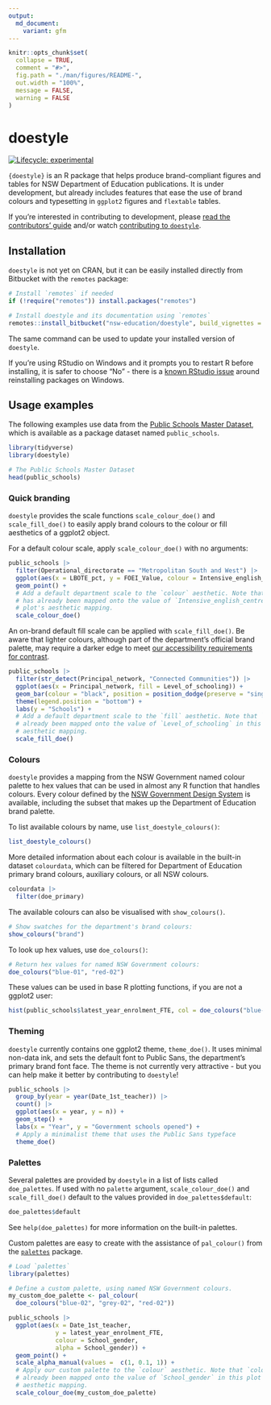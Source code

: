 ```yaml
---
output: 
  md_document:
    variant: gfm
---
```


<!-- README.md is generated from README.Rmd. Please edit that file -->

```r
knitr::opts_chunk$set(
  collapse = TRUE,
  comment = "#>",
  fig.path = "./man/figures/README-",
  out.width = "100%",
  message = FALSE,
  warning = FALSE
)
```

# doestyle

<!-- badges: start -->
[![Lifecycle: experimental](https://img.shields.io/badge/lifecycle-experimental-orange.svg)](https://lifecycle.r-lib.org/articles/stages.html#experimental)
<!-- badges: end -->

`{doestyle}` is an R package that helps produce brand-compliant figures and tables for NSW Department of Education publications. It is under development, but already includes features that ease the use of brand colours and typesetting in `ggplot2` figures and `flextable` tables.

If you're interested in contributing to development, please [read the contributors' guide](./CONTRIBUTING.md) and/or watch [contributing to `doestyle`](https://schoolsnsw.sharepoint.com/:v:/s/DataVisWorkingGroup/EYthJPlfW4ZOhP-6aT0JrMABgWWB2bX_sEOVSlPMwlZwWg?e=OxCP6i&nav=eyJyZWZlcnJhbEluZm8iOnsicmVmZXJyYWxBcHAiOiJTdHJlYW1XZWJBcHAiLCJyZWZlcnJhbFZpZXciOiJTaGFyZURpYWxvZy1MaW5rIiwicmVmZXJyYWxBcHBQbGF0Zm9ybSI6IldlYiIsInJlZmVycmFsTW9kZSI6InZpZXcifX0%3D).

## Installation

`doestyle` is not yet on CRAN, but it can be easily installed directly from Bitbucket with the `remotes` package:

```r
# Install `remotes` if needed
if (!require("remotes")) install.packages("remotes")

# Install doestyle and its documentation using `remotes`
remotes::install_bitbucket("nsw-education/doestyle", build_vignettes = TRUE)
```

The same command can be used to update your installed version of `doestyle`.

If you're using RStudio on Windows and it prompts you to restart R before installing, it is safer to choose "No" - there is a [known RStudio issue](https://github.com/rstudio/rstudio/issues/2656) around reinstalling packages on Windows.

## Usage examples

The following examples use data from the [Public Schools Master Dataset](https://data.nsw.gov.au/data/dataset/nsw-education-nsw-public-schools-master-dataset), which is available as a package dataset named `public_schools`.

```r
library(tidyverse)
library(doestyle)

# The Public Schools Master Dataset
head(public_schools)
```

### Quick branding

`doestyle` provides the scale functions `scale_colour_doe()` and `scale_fill_doe()` to easily apply brand colours to the colour or fill aesthetics of a ggplot2 object.

For a default colour scale, apply `scale_colour_doe()` with no arguments:

```r
public_schools |>
  filter(Operational_directorate == "Metropolitan South and West") |>
  ggplot(aes(x = LBOTE_pct, y = FOEI_Value, colour = Intensive_english_centre)) +
  geom_point() +
  # Add a default department scale to the `colour` aesthetic. Note that `colour`
  # has already been mapped onto the value of `Intensive_english_centre` in this
  # plot's aesthetic mapping.
  scale_colour_doe()
```

An on-brand default fill scale can be applied with `scale_fill_doe()`. Be aware that lighter colours, although part of the department's official brand palette, may require a darker edge to meet [our accessibility requirements for contrast](https://brand.education.nsw.gov.au/content/edam/en/brand-guideline.html). 


```r
public_schools |>
  filter(str_detect(Principal_network, "Connected Communities")) |>
  ggplot(aes(x = Principal_network, fill = Level_of_schooling)) +
  geom_bar(colour = "black", position = position_dodge(preserve = "single")) +
  theme(legend.position = "bottom") +
  labs(y = "Schools") +
  # Add a default department scale to the `fill` aesthetic. Note that `fill` has
  # already been mapped onto the value of `Level_of_schooling` in this plot's
  # aesthetic mapping.
  scale_fill_doe()
```

### Colours

`doestyle` provides a mapping from the NSW Government named colour palette to hex values that can be used in almost any R function that handles colours. Every colour defined by the [NSW Government Design System](https://digitalnsw.github.io/nsw-design-system/core/colour/index.html) is available, including the subset that makes up the Department of Education brand palette. 

To list available colours by name, use `list_doestyle_colours()`:

```r
list_doestyle_colours()
```

More detailed information about each colour is available in the built-in dataset `colourdata`, which can be filtered for Department of Education primary brand colours, auxiliary colours, or all NSW colours.

```r
colourdata |>
  filter(doe_primary)
```

The available colours can also be visualised with `show_colours()`.

```r
# Show swatches for the department's brand colours:
show_colours("brand")
```

To look up hex values, use `doe_colours()`:

```r
# Return hex values for named NSW Government colours:
doe_colours("blue-01", "red-02")
```

These values can be used in base R plotting functions, if you are not a ggplot2 user:

```r
hist(public_schools$latest_year_enrolment_FTE, col = doe_colours("blue-01"))
```

### Theming

`doestyle` currently contains one ggplot2 theme, `theme_doe()`. It uses minimal non-data ink, and sets the default font to Public Sans, the department's primary brand font face. The theme is not currently very attractive - but you can help make it better by contributing to `doestyle`!

```r
public_schools |>
  group_by(year = year(Date_1st_teacher)) |>
  count() |>
  ggplot(aes(x = year, y = n)) +
  geom_step() +
  labs(x = "Year", y = "Government schools opened") +
  # Apply a minimalist theme that uses the Public Sans typeface
  theme_doe()
```

### Palettes

Several palettes are provided by `doestyle` in a list of lists called `doe_palettes`. If used with no `palette` argument, `scale_colour_doe()` and `scale_fill_doe()` default to the values provided in `doe_palettes$default`:

```r
doe_palettes$default
```

See `help(doe_palettes)` for more information on the built-in palettes.

Custom palettes are easy to create with the assistance of `pal_colour()` from the [`palettes`](https://mccarthy-m-g.github.io/palettes/) package.

```r
# Load `palettes`
library(palettes)

# Define a custom palette, using named NSW Government colours.
my_custom_doe_palette <- pal_colour(
  doe_colours("blue-02", "grey-02", "red-02"))

public_schools |>
  ggplot(aes(x = Date_1st_teacher,
             y = latest_year_enrolment_FTE,
             colour = School_gender,
             alpha = School_gender)) +
  geom_point() +
  scale_alpha_manual(values =  c(1, 0.1, 1)) +
  # Apply our custom palette to the `colour` aesthetic. Note that `colour` has
  # already been mapped onto the value of `School_gender` in this plot's
  # aesthetic mapping.
  scale_colour_doe(my_custom_doe_palette)
```

